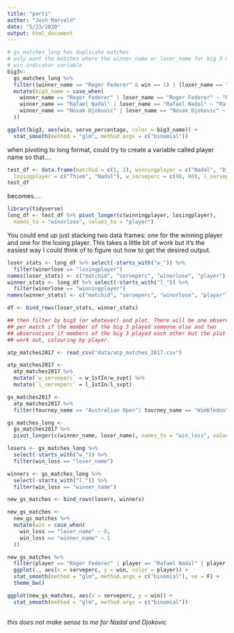 ```yaml
---
title: "part1"
author: "Josh Marvald"
date: "5/23/2020"
output: html_document
---
```


```r
# gs_matches_long has duplicate matches
# only want the matches where the winner_name or loser_name for big 3 matches the 
# win indicator variable
big3<- 
  gs_matches_long %>%
  filter((winner_name == "Roger Federer" & win == 1) | (loser_name == "Roger Federer" & win == 0) | (winner_name == "Rafael Nadal" & win == 1) | (loser_name == "Rafael Nadal" & win == 0) | (winner_name == "Novak Djokovic" & win == 1) | (loser_name == "Novak Djokovic" & win == 0)) %>%
  mutate(big3_name = case_when(
    winner_name == "Roger Federer" | loser_name == "Roger Federer" ~ "Roger Federer",
    winner_name == "Rafael Nadal" | loser_name == "Rafael Nadal" ~ "Rafael Nadal",
    winner_name == "Novak Djokovic" | loser_name == "Novak Djokovic" ~ "Novak Djokovic"
  ))

ggplot(big3, aes(win, serve_percentage, color = big3_name)) +
  stat_smooth(method = "glm", method.args = c("binomial"))
```

when pivoting to long format, could try to create a variable called player name so that....

```r
test_df <- data.frame(matchid = c(1, 2), winningplayer = c("Nadal", "Djokovic"),
  losingplayer = c("Thiem", "Nadal"), w_serveperc = c(90, 80), l_serveperc = c(50, 60))
test_df
```

becomes....

```r
library(tidyverse)
long_df <- test_df %>% pivot_longer(c(winningplayer, losingplayer), 
  names_to = "winorlose", values_to = "player")
```

You could end up just stacking two data frames: one for the winning player and one for the losing player. This takes a little bit of work but it's the easiest way I could think of to figure out how to get the desired output.

```r
loser_stats <- long_df %>% select(-starts_with("w_")) %>% 
  filter(winorlose == "losingplayer")
names(loser_stats) <- c("matchid", "serveperc", "winorlose", "player")
winner_stats <- long_df %>% select(-starts_with("l_")) %>%
  filter(winorlose == "winningplayer")
names(winner_stats) <- c("matchid", "serveperc", "winorlose", "player")

df <- bind_rows(loser_stats, winner_stats)

## then filter by big3 (or whatever) and plot. There will be one observation
## per match if the member of the big 3 played someone else and two
## observations if members of the big 3 played each other but the plot should
## work out, colouring by player.
```


```r
atp_matches2017 <- read_csv("data/atp_matches_2017.csv")
```


```r
atp_matches2017 <- 
  atp_matches2017 %>%
  mutate(`w_serveperc` = w_1stIn/w_svpt) %>%
  mutate(`l_serveperc` = l_1stIn/l_svpt)
```


```r
gs_matches2017 <-
  atp_matches2017 %>%
  filter(tourney_name == "Australian Open"| tourney_name == "Wimbledon"| tourney_name == "Roland Garros"| tourney_name == "US Open")  
```


```r
gs_matches_long <-
  gs_matches2017 %>%
  pivot_longer(c(winner_name, loser_name), names_to = "win_loss", values_to = "player")

losers <- gs_matches_long %>%
  select(-starts_with("w_")) %>%
  filter(win_loss == "loser_name")

winners <- gs_matches_long %>%
  select(-starts_with("l_")) %>%
  filter(win_loss == "winner_name")

new_gs_matches <- bind_rows(losers, winners)

new_gs_matches <-
  new_gs_matches %>%
  mutate(win = case_when(
    win_loss == "loser_name" ~ 0,
    win_loss == "winner_name" ~ 1
  )) 

new_gs_matches %>%
  filter(player == "Roger Federer" | player == "Rafael Nadal" | player == "Novak Djokovic") %>%
  ggplot(., aes(x = serveperc, y = win, color = player)) +
  stat_smooth(method = "glm", method.args = c("binomial"), se = F) +
  theme_bw()

ggplot(new_gs_matches, aes(x = serveperc, y = win)) +
  stat_smooth(method = "glm", method.args = c("binomial"))
  
```
*this does not make sense to me for Nadal and Djokovic*
